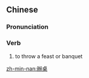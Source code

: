 {{also|办桌}}
==Chinese==
{{zh-forms|s=办桌}}

===Pronunciation===
{{zh-pron
|mn=kh,qz,tp,xm,zz:pān-toh
|cat=v
}}

===Verb===
{{zh-verb}}

# {{lb|zh|Min Nan}} to throw a feast or banquet

[[zh-min-nan:辦桌]]